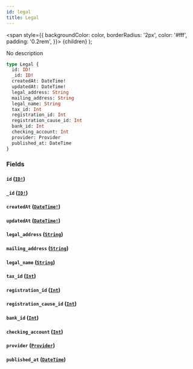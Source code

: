 ```yaml
---
id: legal
title: Legal
---
```


<span
style={{
      backgroundColor: color,
      borderRadius: '2px',
      color: '#fff',
      padding: '0.2rem',
    }}>
{children}
</span>
);

No description

```graphql
type Legal {
  id: ID!
  _id: ID!
  createdAt: DateTime!
  updatedAt: DateTime!
  legal_address: String
  mailing_address: String
  legal_name: String
  tax_id: Int
  registration_id: Int
  registration_cause_id: Int
  bank_id: Int
  checking_account: Int
  provider: Provider
  published_at: DateTime
}
```

### Fields

#### `id` ([`ID!`](/v1/scalars/id))

#### `_id` ([`ID!`](/v1/scalars/id))

#### `createdAt` ([`DateTime!`](/v1/scalars/date-time))

#### `updatedAt` ([`DateTime!`](/v1/scalars/date-time))

#### `legal_address` ([`String`](/v1/scalars/string))

#### `mailing_address` ([`String`](/v1/scalars/string))

#### `legal_name` ([`String`](/v1/scalars/string))

#### `tax_id` ([`Int`](/v1/scalars/int))

#### `registration_id` ([`Int`](/v1/scalars/int))

#### `registration_cause_id` ([`Int`](/v1/scalars/int))

#### `bank_id` ([`Int`](/v1/scalars/int))

#### `checking_account` ([`Int`](/v1/scalars/int))

#### `provider` ([`Provider`](/v1/objects/provider))

#### `published_at` ([`DateTime`](/v1/scalars/date-time))
